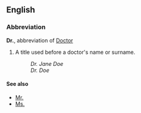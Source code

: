 ==English==
===Abbreviation===
'''Dr.''', abbreviation of [[Doctor]]
# A title used before a doctor's name or surname.
#:''Dr. Jane Doe''
#:''Dr. Doe''

====See also====
*[[Mr.]]
*[[Ms.]]